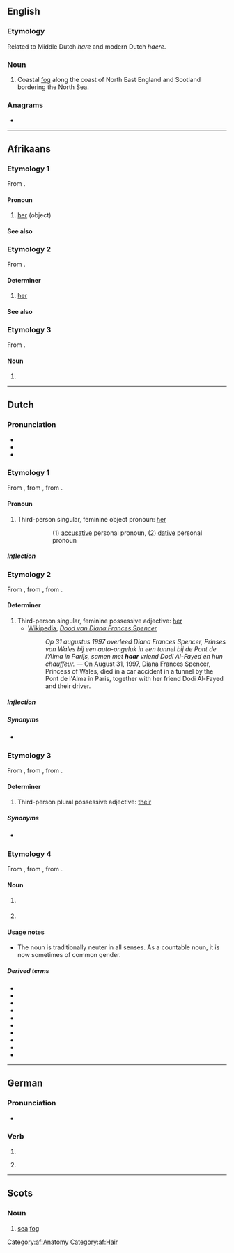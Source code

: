 {{also|Haar|hår}}
==English==
{{wikipedia}}

===Etymology===
Related to Middle Dutch ''hare'' and modern Dutch ''haere''.

===Noun===
{{en-noun|haars}}

# Coastal [[fog]] along the coast of North East England and Scotland bordering the North Sea.

===Anagrams===
* {{anagrams|en|Hara}}

----

==Afrikaans==

===Etymology 1===
From {{etyl|nl|af}} {{m|nl|haar}}.

====Pronoun====
{{head|af|pronoun form|subject|sy}}

# [[her]] (object)

====See also====
{{af-personal pronouns}}

===Etymology 2===
From {{etyl|nl|af}} {{m|nl|haar}}.

====Determiner====
{{head|af|determiner}}

# [[her]]

====See also====
{{af-personal pronouns}}

===Etymology 3===
From {{inh|af|nl|haar}}.

====Noun====
{{af-noun|hare}}

# {{l|en|hair}}

[[Category:af:Anatomy]]
[[Category:af:Hair]]

----

==Dutch==

===Pronunciation===
* {{rhymes|aːr|lang=nl}}
* {{IPA|/ɦaːr/|lang=nl}}
* {{audio|Nl-haar.ogg|audio|lang=nl}}

===Etymology 1===
From {{inh|nl|dum|haer}}, from {{inh|nl|odt|hiro}}, from {{inh|nl|gem-pro|*hezōi}}.

====Pronoun====
{{head|nl|pronoun|g=f|cat2=personal pronouns}}

# {{lb|nl|personal}} Third-person singular, feminine object pronoun: [[her]]
#: {{ux|nl|Ik zeg het tegen '''haar''' (1), maar je kunt '''haar''' (2) beter nog een mailtje sturen.|t=I’ll mention it to '''her''', but you’d better send '''her''' a mail as well.}}
#:: (1) [[accusative]] personal pronoun, (2) [[dative]] personal pronoun

=====Inflection=====
{{nl-decl-personal pronouns}}

===Etymology 2===
From {{inh|nl|dum|haer}}, from {{inh|nl|odt|hira}}, from {{inh|nl|gem-pro|*hezōz}}.

====Determiner====
{{head|nl|pronoun|dependent possessive, independent possessive|hare|contracted form|'r|cat2=possessive determiners}}

# Third-person singular, feminine possessive adjective: [[her]]
#* [[:w:nl:|Wikipedia]], ''[[:w:nl:Dood van Diana Frances Spencer|Dood van Diana Frances Spencer]]''
#*: ''Op 31 augustus 1997 overleed Diana Frances Spencer, Prinses van Wales bij een auto-ongeluk in een tunnel bij de Pont de l'Alma in Parijs, samen met <b>haar</b> vriend Dodi Al-Fayed en hun chauffeur.'' &mdash; On August 31, 1997, Diana Frances Spencer, Princess of Wales, died in a car accident in a tunnel by the Pont de l'Alma in Paris, together with her friend Dodi Al-Fayed and their driver.

=====Inflection=====
{{nl-decl-personal pronouns}}

=====Synonyms=====
* {{l|nl|heur}} {{i|archaic or dialectal variant}}

===Etymology 3===
From {{inh|nl|dum|haer}}, from {{inh|nl|odt|hiro}}, from {{inh|nl|gem-pro|*hezǫ̂}}.

====Determiner====
{{head|nl|pronoun|dependent possessive, independent possive|hare}}

# {{lb|nl|archaic}} Third-person plural possessive adjective: [[their]]

=====Synonyms=====
* {{sense|their}} {{l|nl|hun}}

===Etymology 4===
From {{inh|nl|dum|hâer}}, from {{inh|nl|odt|hār}}, from {{inh|nl|gem-pro|*hērą}}.

====Noun====
{{nl-noun|n|g2=c|-en|haartje}}

# {{lb|nl|uncountable}} {{l|en|hair}} {{gloss|collection of hairs}}
# {{lb|nl|countable}} {{l|en|hair}} {{gloss|mammalian keratin filament}}

====Usage notes====
* The noun is traditionally neuter in all senses. As a countable noun, it is now sometimes of common gender.

=====Derived terms=====
* {{l|nl|behaard}}
* {{l|nl|haarloos}}
* {{l|nl|haarspoeling}}
* {{l|nl|haarzeep}}
* {{l|nl|harig}}
* {{l|nl|hoofdhaar}}
* {{l|nl|krulhaar}}
* {{l|nl|ontharen}}
* {{l|nl|snorhaar}}
* {{l|nl|verharen}}

{{topics|nl|Anatomy|Hair}}

----

==German==

===Pronunciation===
* {{rhymes|aːɐ̯|lang=de}}

===Verb===
{{head|de|verb form}}

# {{de-verb form of|haaren|i|s}}
# {{lb|de|colloquial}} {{de-verb form of|haaren|1|s|g}}

----

==Scots==

===Noun===
{{sco-noun|-}}

# [[sea]] [[fog]]